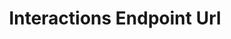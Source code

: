 ---
title: "Interactions Endpoint Url"
description: "A step-by-step guide about restoring your server."
icon: "rotate-left"
---